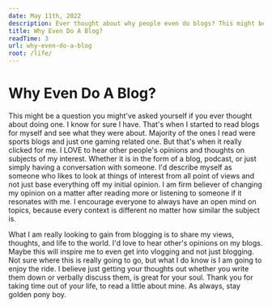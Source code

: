 ```yaml
---
date: May 11th, 2022
description: Ever thought about why people even do blogs? This might be a question you might've asked yourself if you ever thought about doing one. I know for sure I have.
title: Why Even Do A Blog?
readTime: 3
url: why-even-do-a-blog
root: /life/
---
```


# Why Even Do A Blog?

This might be a question you might've asked yourself if you ever thought about doing one. I know for sure I have. That's when I started to read blogs for myself and see what they were about. Majority of the ones I read were sports blogs and just one gaming related one. But that's when it really clicked for me. I LOVE to hear other people's opinions and thoughts on subjects of my interest. Whether it is in the form of a blog, podcast, or just simply having a conversation with someone. I'd describe myself as someone who likes to look at things of interest from all point of views and not just base everything off my initial opinion. I am firm believer of changing my opinion on a matter after reading more or listening to someone if it resonates with me. I encourage everyone to always have an open mind on topics, because every context is different no matter how similar the subject is.

What I am really looking to gain from blogging is to share my views, thoughts, and life to the world. I'd love to hear other's opinions on my blogs. Maybe this will inspire me to even get into vlogging and not just blogging. Not sure where this is really going to go, but what I do know is I am going to enjoy the ride. I believe just getting your thoughts out whether you write them down or verbally discuss them, is great for your soul. Thank you for taking time out of your life, to read a little about mine. As always, stay golden pony boy.